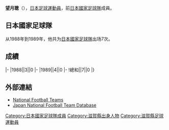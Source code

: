 {{Infobox football biography
|name=望月聰
|image=
|fullname=望月聰
|birth_date={{Birth date and age|1964|5|18}}
|cityofbirth=[[滋賀縣|滋賀縣]]
|countryofbirth=[[日本|日本]]
|height=1.83 m
|position=[[中场|中场]]
|currentclub=
|years=1987-1992<br/>1992-1995<br/>1995-1996
|clubs=[[日本鋼管|日本鋼管]]<br/>[[浦和紅鑽|浦和紅鑽]]<br/>[[京都不死鳥|京都不死鳥]]
|caps(goals)=
|nationalyears=1988-1989
|nationalteam=[[日本國家足球隊|日本]]
|nationalcaps(goals)=7 (0)
}}
'''望月聰'''（{{Bd|1964年|5月18日||}}），[[日本|日本]][[足球|足球]][[運動員|運動員]]，前[[日本國家足球隊|日本國家足球隊]]成員。

==日本國家足球隊==
从1988年到1989年，他共为[[日本國家足球隊|日本國家足球隊]]出场7次。

==成績==
{{Football player national team statistics|JPN}}
|-
|1988||3||0
|-
|1989||4||0
|-
!總和||7||0
|}

==外部連結==
{{Reflist}}
*[http://www.national-football-teams.com/v2/player.php?id=35825 National Football Teams] {{Wayback|url=http://www.national-football-teams.com/v2/player.php?id=35825 |date=20121021022611 }}
*[https://web.archive.org/web/20130921130709/http://www.japannationalfootballteam.com/en/players/mochizuki_satoshi.html Japan National Football Team Database]

{{Japan-sport-bio-stub}}
{{Soccer-player-stub}}

[[Category:日本國家足球隊成員|Category:日本國家足球隊成員]]
[[Category:滋賀縣出身人物|Category:滋賀縣出身人物]]
[[Category:滋賀縣足球運動員|Category:滋賀縣足球運動員]]